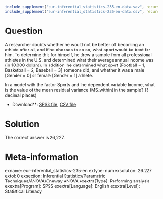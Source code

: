 ```r
include_supplement("eur-inferential_statistics-235-en-data.sav", recursive = TRUE)
include_supplement("eur-inferential_statistics-235-en-data.csv", recursive = TRUE)
```

Question
========
A researcher doubts whether he would not be better off becoming an athlete after all, and if he chooses to do so, what sport would be best for him. To determine this for himself, he drew a sample from all professional athletes in the U.S. and determined what their average annual income was (in 10,000 dollars). In addition, he determined what sport [Football = 1, Basketball = 2, Baseball = 3] someone did, and whether it was a male [Gender = 0] or female [Gender = 1] athlete.

In a model with the factor Sports and the dependent variable Income, what is the value of the mean residual variance (MS_within) in the sample? (3 decimal places)

* Download**: [SPSS file](eur-inferential_statistics-235-en-data.sav), [CSV file](eur-inferential_statistics-235-en-data.csv)


Solution
========
The correct answer is 26,227.

Meta-information
================
exname: eur-inferential_statistics-235-en
extype: num
exsolution: 26.227
extol: 0
exsection: Inferential Statistics/Parametric Techniques/ANOVA/Oneway ANOVA
exextra[Type]: Performing analysis
exextra[Program]: SPSS
exextra[Language]: English
exextra[Level]: Statistical Literacy
